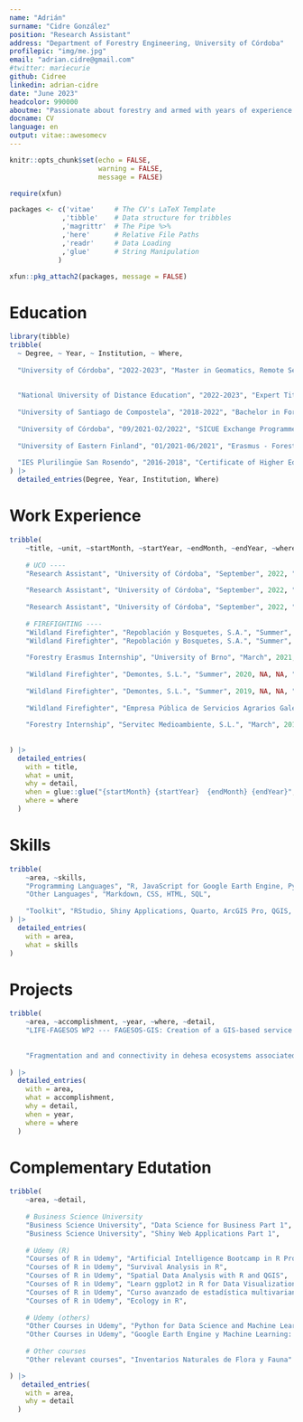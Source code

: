 ---
name: "Adrián"
surname: "Cidre González"
position: "Research Assistant"
address: "Department of Forestry Engineering, University of Córdoba"
profilepic: "img/me.jpg"
email: "adrian.cidre@gmail.com"
#twitter: mariecurie
github: Cidree
linkedin: adrian-cidre
date: "June 2023"
headcolor: 990000
aboutme: "Passionate about forestry and armed with years of experience in the field, I bring a wealth of knowledge and expertise to any organization. I have a strong background in forest sciences with special focus on data analysis and data science. I have honed my skills my R programming, Shiny Apps development, remote sensing, spatial data analysis, and data science applied to forestry problems. I am eager to apply my skills and enthusiasm in a dynamic and challenging environment, where I can make a meaningful contribution and foster growth."
docname: CV
language: en
output: vitae::awesomecv
---

```{r setup, include=FALSE}
knitr::opts_chunk$set(echo = FALSE,
                      warning = FALSE,
                      message = FALSE)

require(xfun)

packages <- c('vitae'     # The CV's LaTeX Template
             ,'tibble'    # Data structure for tribbles
             ,'magrittr'  # The Pipe %>%
             ,'here'      # Relative File Paths
             ,'readr'     # Data Loading
             ,'glue'      # String Manipulation
            )

xfun::pkg_attach2(packages, message = FALSE)
```

# Education

```{r}
library(tibble)
tribble(
  ~ Degree, ~ Year, ~ Institution, ~ Where,
  
  "University of Córdoba", "2022-2023", "Master in Geomatics, Remote Sensing and Spatial Models Applied to Forest Management", "Córdoba, Spain",
  
  
  "National University of Distance Education", "2022-2023", "Expert Title in Advance Applied Statistics", "Online",
  
  "University of Santiago de Compostela", "2018-2022", "Bachelor in Forestry and Landscape Engineering", "Lugo, Spain",
  
  "University of Córdoba", "09/2021-02/2022", "SICUE Exchange Programme - Forestry Engineering", "Córdoba, Spain",
  
  "University of Eastern Finland", "01/2021-06/2021", "Erasmus - Forestry Engineering", "Joensuu, Finland",
  
  "IES Plurilingüe San Rosendo", "2016-2018", "Certificate of Higher Education in Forestry", "Mondoñedo, Spain",
) |> 
  detailed_entries(Degree, Year, Institution, Where)
```

# Work Experience

```{r}
tribble(
    ~title, ~unit, ~startMonth, ~startYear, ~endMonth, ~endYear, ~where, ~detail,
    
    # UCO ----
    "Research Assistant", "University of Córdoba", "September", 2022, "--> Present", NA, "Córdoba - Spain", "PROJECT --- LIFE-FAGESOS",
    
    "Research Assistant", "University of Córdoba", "September", 2022, "--> Present", NA, "Córdoba - Spain", "LANGUAGES USED --- R, Markdown, SQL, HTML, CSS",
    
    "Research Assistant", "University of Córdoba", "September", 2022, "--> Present", NA, "Córdoba - Spain", "TOOLS USED --- RStudio, Shiny, Quarto, ArcGIS Pro, Google Earth Engine, QGIS, PostgreSQL+PostGIS, VS Code, Tableau",
    
    # FIREFIGHTING ----
    "Wildland Firefighter", "Repoblación y Bosquetes, S.A.", "Summer", 2021, "--> Summer", 2022, "Galicia - Spain", "2022 --- Technician of wildland fire helitack crew",
    "Wildland Firefighter", "Repoblación y Bosquetes, S.A.", "Summer", 2021, "--> Summer", 2022, "Galicia - Spain", "2021 --- Foreman of wildland fire helitack crew",
    
    "Forestry Erasmus Internship", "University of Brno", "March", 2021, "--> May", 2022, "Brno - Czech Republic", "TASKS --- Reforestation, pruning, forest inventory",
    
    "Wildland Firefighter", "Demontes, S.L.", "Summer", 2020, NA, NA, "Galicia - Spain", "2020 --- Wildland firefighter at helitack crew",
    
    "Wildland Firefighter", "Demontes, S.L.", "Summer", 2019, NA, NA, "Galicia - Spain", "2019 --- Wildland firefighter at helitack crew",
    
    "Wildland Firefighter", "Empresa Pública de Servicios Agrarios Galegos, S.A.", "Summer", 2018, NA, NA, "Galicia - Spain", "2018 --- Wildland firefighter at terrestial crew",
    
    "Forestry Internship", "Servitec Medioambiente, S.L.", "March", 2018, "June", 2018, "Galicia - Spain", "TASKS --- Data analysis in QGIS, forest inventory",
    
    
) |> 
  detailed_entries(
    with = title,
    what = unit,
    why = detail,
    when = glue::glue("{startMonth} {startYear}  {endMonth} {endYear}",.na = ""),
    where = where
  )

```

\newpage

# Skills  

```{r}
tribble(
    ~area, ~skills,
    "Programming Languages", "R, JavaScript for Google Earth Engine, Python",
    "Other Languages", "Markdown, CSS, HTML, SQL",
    
    "Toolkit", "RStudio, Shiny Applications, Quarto, ArcGIS Pro, QGIS, PostgreSQL, PostGIS, VS Code, Tableau"
) |> 
  detailed_entries(
    with = area,
    what = skills
)
```

# Projects

```{r}
tribble(
    ~area, ~accomplishment, ~year, ~where, ~detail,
    "LIFE-FAGESOS WP2 --- FAGESOS-GIS: Creation of a GIS-based service platform for disease impact and risk assessment", "University of Córdoba", 2022, "LIFE Project", "Developted models of Phytophothora cinnamomi risk at Occidental Europe level",
    
    
    "Fragmentation and and connectivity in dehesa ecosystems associated to Cerambycids dispersion in Sierra Morena: A Graph-Theory approach", "University of Córdoba", 2022, "Bachelor Thesis", NA
    
) |> 
  detailed_entries(
    with = area,
    what = accomplishment,
    why = detail,
    when = year,
    where = where
  )
```

# Complementary Edutation  

```{r}
tribble(
    ~area, ~detail,
    
    # Business Science University
    "Business Science University", "Data Science for Business Part 1",
    "Business Science University", "Shiny Web Applications Part 1",
    
    # Udemy (R)
    "Courses of R in Udemy", "Artificial Intelligence Bootcamp in R Programming",
    "Courses of R in Udemy", "Survival Analysis in R",
    "Courses of R in Udemy", "Spatial Data Analysis with R and QGIS",
    "Courses of R in Udemy", "Learn ggplot2 in R for Data Visualization",
    "Courses of R in Udemy", "Curso avanzado de estadística multivariante con R y Python",
    "Courses of R in Udemy", "Ecology in R",
    
    # Udemy (others)
    "Other Courses in Udemy", "Python for Data Science and Machine Learning Bootcamp",
    "Other Courses in Udemy", "Google Earth Engine y Machine Learning: de cero a experto",
    
    # Other courses
    "Other relevant courses", "Inventarios Naturales de Flora y Fauna"

) |> 
   detailed_entries(
    with = area,
    why = detail
  )
```














